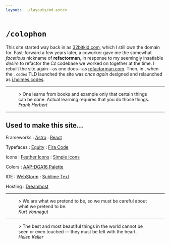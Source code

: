```yaml
---
layout: ../layouts/md.astro
---
```



# `/colophon`

This site started way back in <YearFmt date="2004"/> as [32bitkid.com](https://32bitkid.com), which I still own the domain for. Fast-forward a few years later, a coworker gave me the somewhat _facetious_ nickname of **refactorman**, in response to my seemingly insatiable _desire_ to refactor the C&#x266F; codebase we worked on together at the time. I rebuilt the site again&mdash;as one does&mdash;as [refactorman.com](https://refactorman.com). Then, in <YearFmt date="2014"/>, when the `.codes` TLD launched the site was _once again_ designed and relaunched as [j.holmes.codes](https://j.holmes.codes).

<hr />
<figure>
  > One learns from books and example only that certain things can be done.
  Actual learning requires that you do those things.
  <figcaption>
    <cite>Frank Herbert</cite>
  </figcaption>
</figure>
<hr />

## Used to make this site&hellip;

Frameworks
: [Astro](https://astro.build/)
: [React](https://react.dev/)

Typefaces
: [Equity](https://typographyforlawyers.com/equity.html)
: [Fira Code](https://github.com/tonsky/FiraCode)

Icons
: [Feather Icons](https://feathericons.com/)
: [Simple Icons](https://simpleicons.org/)

Colors
: [AAP-DGA16 Palette](https://lospec.com/palette-list/aap-dga16)

IDE
: [WebStorm](https://www.jetbrains.com/webstorm/)
: [Sublime Text](https://www.sublimetext.com/)

Hosting
: [Dreamhost](https://www.dreamhost.com/)

<hr />

<figure>
  > We are what we pretend to be, so we must be careful about what we pretend to
  be.
  <figcaption>
    <cite>Kurt Vonnegut</cite>
  </figcaption>
</figure>

<hr />

<figure>
  > The best and most beautiful things in the world cannot be seen or even
  touched &mdash; they must be felt with the heart.
  <figcaption>
    <cite>Helen Keller</cite>
  </figcaption>
</figure>
